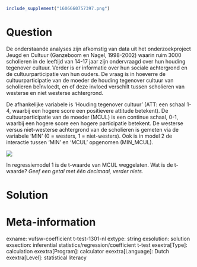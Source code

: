 ```r
include_supplement("1606660757397.png")
```

Question
========
De onderstaande analyses zijn afkomstig van data uit het
onderzoekproject Jeugd en Cultuur (Ganzeboom en Nagel, 1998-2002) waarin
ruim 3000 scholieren in de leeftijd van 14-17 jaar zijn ondervraagd over
hun houding tegenover cultuur. Verder is er informatie over hun sociale
achtergrond en de cultuurparticipatie van hun ouders. De vraag is in
hoeverre de cultuurparticipatie van de moeder de houding tegenover
cultuur van scholieren beïnvloedt, en of deze invloed verschilt tussen
scholieren van westerse en niet westerse achtergrond.  
  
De afhankelijke variabele is ‘Houding tegenover cultuur’ (ATT: een
schaal 1-4, waarbij een hogere score een positievere attitude betekent).
De cultuurparticipatie van de moeder (MCUL) is een continue schaal, 0-1,
waarbij een hogere score een hogere participatie betekent. De westerse
versus niet-westerse achtergrond van de scholieren is gemeten via de
variabele ‘MIN’ (0 = westers, 1 = niet-westers). Ook is in model 2 de
interactie tussen ‘MIN’ en ‘MCUL’ opgenomen (MIN\_MCUL).  
  
![](1606660757397.png)
  
In regressiemodel 1 is de t-waarde van MCUL weggelaten. Wat is de
t-waarde? *Geef een getal met één decimaal, verder niets.*


Solution
========











Meta-information
================
exname: vufsw-coefficient t-test-1301-nl
extype: string
exsolution: solution
exsection: inferential statistics/regression/coefficient t-test
exextra[Type]: calculation
exextra[Program]: calculator
exextra[Language]: Dutch
exextra[Level]: statistical literacy

